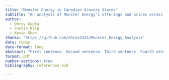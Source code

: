 ```yaml
---
title: "Monster Energy in Canadian Grocery Stores"
subtitle: "An analysis of Monster Energy's offerings and prices across various Canadian Grocers"
author: 
  - Dhruv Gupta
  - Justin Klip
  - Kevin Shen
thanks: "https://github.com/dhruv5423/Monster_Energy_Analysis"
date: today
date-format: long
abstract: "First sentence. Second sentence. Third sentence. Fourth sentence."
format: pdf
number-sections: true
bibliography: references.bib

---
```

